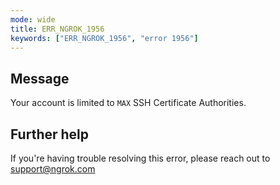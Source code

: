 ```yaml
---
mode: wide
title: ERR_NGROK_1956
keywords: ["ERR_NGROK_1956", "error 1956"]
---
```


## Message

Your account is limited to `MAX` SSH Certificate Authorities.

## Further help

If you're having trouble resolving this error, please reach out to [support@ngrok.com](mailto:support@ngrok.com?subject=Help%20with%20ERR_NGROK_1956)
